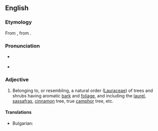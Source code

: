 ==English==

===Etymology===
From {{m|mul|Lauraceae}}, from {{etyl|la|en}} {{m|la|laurus||laurel}}.

===Pronunciation===
* {{a|US}} {{IPA|en|/ˌlɔɹˈeɪ.ʃəs/}}
* {{rhymes|en|eɪʃəs}}

===Adjective===
{{en-adj}}

# {{lb|en|botany}} Belonging to, or resembling, a natural order ([[Lauraceae]]) of trees and shrubs having aromatic [[bark]] and [[foliage]], and including the [[laurel]], [[sassafras]], [[cinnamon]] tree, true [[camphor]] tree, etc.

====Translations====
{{trans-top|[[Lauraceae]]}}
* Bulgarian: {{t|bg|лавров}}
{{trans-mid}}

{{trans-bottom}}